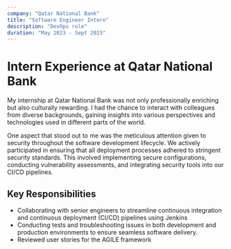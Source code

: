 ```yaml
---
company: "Qatar National Bank"
title: "Software Engineer Intern"
description: "DevOps role"
duration: "May 2023 - Sept 2023"
---
```

# Intern Experience at Qatar National Bank

My internship at Qatar National Bank was not only professionally enriching but also culturally rewarding. I had the chance to interact with colleagues from diverse backgrounds, gaining insights into various perspectives and technologies used in different parts of the world.

One aspect that stood out to me was the meticulous attention given to security throughout the software development lifecycle. We actively participated in ensuring that all deployment processes adhered to stringent security standards. This involved implementing secure configurations, conducting vulnerability assessments, and integrating security tools into our CI/CD pipelines.

## Key Responsibilities
- Collaborating with senior engineers to streamline continuous integration and continuous deployment (CI/CD) pipelines using Jenkins
- Conducting tests and troubleshooting issues in both development and production environments to ensure seamless software delivery.
- Reviewed user stories for the AGILE framework